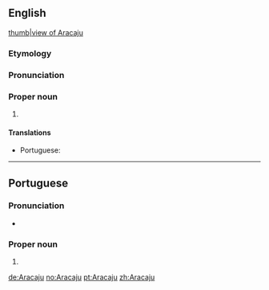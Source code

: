 ==English==
{{wikipedia}}
[[file:Curva da Avenida Beira Mar Aracaju.jpg|thumb|view of Aracaju]]

===Etymology===
{{rfe||en}}

===Pronunciation===
{{rfp||en}}

===Proper noun===
{{en-proper noun}}

# {{place:state capital of Brazil|en|state=Sergipe}}

====Translations====
{{trans-top|state capital of Sergipe, Brazil}}
* Portuguese: {{t|pt|Aracaju|f}}
{{trans-mid}}
{{trans-bottom}}

----

==Portuguese==

===Pronunciation===
* {{IPA|[aɾakaˈʒu]|lang=pt}}

===Proper noun===
{{pt-proper noun|f}}

# {{place:state capital of Brazil|pt|Aracaju|state=Sergipe}}

[[de:Aracaju]]
[[no:Aracaju]]
[[pt:Aracaju]]
[[zh:Aracaju]]